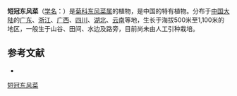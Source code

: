 {{Speciesbox
| name = 短冠东风菜
| status = 
| status_system = 
| image = 
| genus = Doellingeria
| species = marchandii
| authority = (Levl.) Ling
}}

'''短冠东风菜'''（[[学名|学名]]：{{lang|la|''Doellingeria marchandii''}}）是[[菊科|菊科]][[东风菜属|东风菜属]]的植物，是中国的特有植物。分布于[[中国大陆|中国大陆]]的[[广东|广东]]、[[浙江|浙江]]、[[广西|广西]]、[[四川|四川]]、[[湖北|湖北]]、[[云南|云南]]等地，生长于海拔500米至1,100米的地区，一般生于山谷、田间、水边及路旁，目前尚未由人工引种栽培。

== 参考文献 ==
<div class="references-small">
* {{cite web| url =http://www.bioinfo.cn/db05/KmzwSpecies.php?action=view&id=4446| title =短冠东风菜| work =《中国高等植物数据库全库》| publisher =中国科学院微生物研究所| author =昆明植物研究所| accessdate =2009-02-25| deadurl =yes| archiveurl =https://web.archive.org/web/20160305024845/http://www.bioinfo.cn/db05/KmzwSpecies.php?action=view&id=4446| archivedate =2016-03-05}}
</div>
{{Taxonbar|from=Q15231180}}

[[Category:东风菜属|短冠东风菜]]


{{植物小作品}}